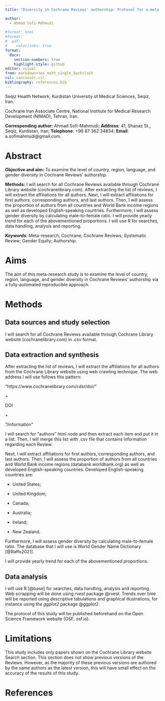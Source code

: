 ```yaml
---
title: "Diversity in Cochrane Reviews' authorship: Protocol for a meta-research study"

author:
  - Ahmad Sofi-Mahmudi
  
#format: html
#format:
#  pdf:
#    colorlinks: true
format:
  docx:
    section-numbers: true
    highlight-style: github
editor: visual
from: markdown+tex_math_single_backslash
csl: vancouver.csl
bibliography: references.bib
---
```


Seqiz Health Network, Kurdistan University of Medical Sciences, Seqiz, Iran.

Cochrane Iran Associate Centre, National Institute for Medical Research Development (NIMAD), Tehran, Iran.

**Corresponding author:** Ahmad Sofi-Mahmudi; **Address**: 41, Shanaz St., Seqiz, Kurdistan, Iran; **Telephone**: +98 87 362 34834; **Email**: a.sofimahmudi\@gmail.com.

# Abstract

**Objective and aim:** To examine the level of country, region, language, and gender diversity in Cochrane Reviews' authorship.

**Methods:** I will search for all Cochrane Reviews available through Cochrane Library website (cochranelibrary.com). After extracting the list of reviews, I will extract the affiliations for all authors. Next, I will extract affiliations for first authors, corresponding authors, and last authors. Then, I will assess the proportion of authors from all countries and World Bank income regions as well as developed English-speaking countries. Furthermore, I will assess gender diversity by calculating male-to-female ratio. I will provide yearly trend for each of the abovementioned proportions. I will use R for searches, data handling, analysis and reporting.

***Keywords:*** Meta-research; Cochrane; Cochrane Reviews; Systematic Review; Gender Equity; Authorship.

# Aims

The aim of this meta-research study is to examine the level of country, region, language, and gender diversity in Cochrane Reviews' authorship via a fully-automated reproducible approach.

# Methods

## Data sources and study selection

I will search for all Cochrane Reviews available through Cochrane Library website (cochranelibrary.com) in .csv format.

## Data extraction and synthesis

After extracting the list of reviews, I will extract the affiliations for all authors from the Cochrane Library website using web crawling technique. The web address I will use follows this pattern:

"https://www.cochranelibrary.com/cdsr/doi/"

\+

DOI

\+

"/information"

I will search for "authors" html node and then extract each item and put it in a list. Then, I will merge this list with .csv file that contains information regarding each Review.

Next, I will extract affiliations for first authors, corresponding authors, and last authors. Then, I will assess the proportion of authors from all countries and World Bank income regions (databank.worldbank.org) as well as developed English-speaking countries. Developed English-speaking countries are:

-   United States;

-   United Kingdom;

-   Canada;

-   Australia;

-   Ireland;

-   New Zealand.

Furthermore, I will assess gender diversity by calculating male-to-female ratio. The database that I will use is World Gender Name Dictionary [@Raffo2021].

I will provide yearly trend for each of the abovementioned proportions.

## Data analysis

I will use R [@base] for searches, data handling, analysis and reporting. Web scrapping will be done using *rvest* package @rvest. Trends over time will be reported using descriptive tabulations and graphical illustrations, for instance using the *ggplot2* package @ggplot2.

The protocol of this study will be published beforehand on the Open Science Framework website (OSF, osf.io).

# Limitations

This study includes only papers shown on the Cochrane Library website Search section. This section does not show previous versions of the Reviews. However, as the majority of these previous versions are authored by the same authors as the latest version, this will have small effect on the accuracy of the results of this study.

# References
